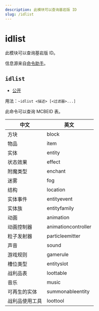 ```yaml
---
description: 此模块可以查询基岩版 ID
slug: /idlist
---
```


# idlist



此模块可以查询基岩版 ID。

信息源来自[命令助手](https://ca.projectxero.top/)。

## `idlist`

-   [公开](permissions)

用法：`~idlist <描述> [<过滤器>...]`

此命令可以查询 MCBEID 表。

| 中文           | 英文                |
| -------------- | ------------------- |
| 方块           | block               |
| 物品           | item                |
| 实体           | entity              |
| 状态效果       | effect              |
| 附魔类型       | enchant             |
| 迷雾           | fog                 |
| 结构           | location            |
| 实体事件       | entityevent         |
| 实体族         | entityfamily        |
| 动画           | animation           |
| 动画控制器     | animationcontroller |
| 粒子发射器     | particleemitter     |
| 声音           | sound               |
| 游戏规则       | gamerule            |
| 槽位类型       | entityslot          |
| 战利品表       | loottable           |
| 音乐           | music               |
| 可再生的实体   | summonableentity    |
| 战利品使用工具 | loottool            |

